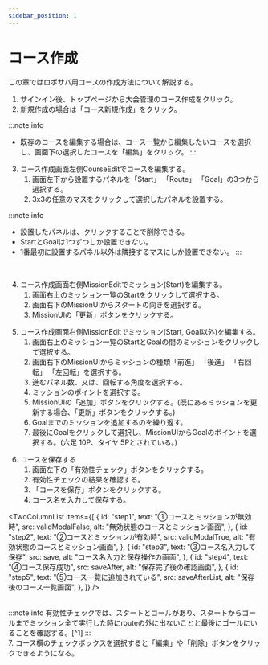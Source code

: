 ```yaml
---
sidebar_position: 1
---
```


# コース作成


この章ではロボサバ用コースの作成方法について解説する。

1. サインイン後、トップページから大会管理のコース作成をクリック。
1. 新規作成の場合は「コース新規作成」をクリック。

:::note info
- 既存のコースを編集する場合は、コース一覧から編集したいコースを選択し、画面下の選択したコースを「編集」をクリック。
:::

<BaseImage src={courseEditList} alt="トップからコース新規作成" />

3. コース作成画面左側CourseEditでコースを編集する。
    1. 画面左下から設置するパネルを「Start」 「Route」 「Goal」の3つから選択する。
    2. 3x3の任意のマスをクリックして選択したパネルを設置する。

<BaseImage src={courseEditor} alt="コースエディタ" />

:::note info
- 設置したパネルは、クリックすることで削除できる。
- StartとGoalは1つずつしか設置できない。
- 1番最初に設置するパネル以外は隣接するマスにしか設置できない。
:::

<br />

4. コース作成画面右側MissionEditでミッション(Start)を編集する。
    1. 画面右上のミッション一覧のStartをクリックして選択する。
    2. 画面右下のMissionUIからスタートの向きを選択する。
    3. MissionUIの「更新」ボタンをクリックする。

<BaseImage src={missionEditStart} alt="ミッション編集スタート" />

5. コース作成画面右側MissionEditでミッション(Start, Goal以外)を編集する。
    1. 画面右上のミッション一覧のStartとGoalの間のミッションをクリックして選択する。
    1. 画面右下のMissionUIからミッションの種類「前進」 「後進」 「右回転」 「左回転」を選択する。
    1. 進むパネル数、又は、回転する角度を選択する。
    1. ミッションのポイントを選択する。
    1. MissionUIの「追加」ボタンをクリックする。(既にあるミッションを更新する場合、「更新」ボタンをクリックする。)
    1. Goalまでのミッションを追加するのを繰り返す。
    1. 最後にGoalをクリックして選択し、MissionUIからGoalのポイントを選択する。(六足 10P、タイヤ 5Pとされている。)

<BaseImage src={missionEdit} alt="ミッション編集" />

6. コースを保存する
    1. 画面左下の「有効性チェック」ボタンをクリックする。
    1. 有効性チェックの結果を確認する。
    1. 「コースを保存」ボタンをクリックする。
    1. コース名を入力して保存する。

<TwoColumnList items={[
  {
    id: "step1",
    text: "①コースとミッションが無効時",
    src: validModalFalse,
    alt: "無効状態のコースとミッション画面",
  },
  {
    id: "step2",
    text: "②コースとミッションが有効時",
    src: validModalTrue,
    alt: "有効状態のコースとミッション画面",
  },
  {
    id: "step3",
    text: "③コース名入力して保存",
    src: save,
    alt: "コース名入力と保存操作の画面",
  },
  {
    id: "step4",
    text: "④コース保存成功",
    src: saveAfter,
    alt: "保存完了後の確認画面",
  },
  {
    id: "step5",
    text: "⑤コース一覧に追加されている",
    src: saveAfterList,
    alt: "保存後のコース一覧画面",
  },
]} />

<div style={{ width: '45%', float: 'right', clear: 'right' }}>
<br />
:::note info
有効性チェックでは、スタートとゴールがあり、スタートからゴールまでミッション全て実行した時にrouteの外に出ないことと最後にゴールにいることを確認する。[^1]
:::
</div>

<div style={{ width: '100%', float: 'left', clear: 'both', marginTop: "20px" }}>
7. コース横のチェックボックスを選択すると「編集」や「削除」ボタンをクリックできるようになる。
</div>

<BaseImage src={editDelete} alt="コース選択" />

[^1]: 実際にコースを動くアニメーションや無効なポイントを指摘する機能も実装したいところ。
